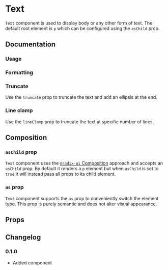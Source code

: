 # Text

`Text` component is used to display body or any other form of text. The default root element is `p` which can be configured using the `asChild` prop.

## Documentation

### Usage

<ax-demo name="text/usage" />

### Formatting

<ax-demo name="text/formatting-usage" />

### Truncate

Use the `truncate` prop to truncate the text and add an ellipsis at the end.

<ax-demo name="text/truncate-usage" />

### Line clamp

Use the `lineClamp` prop to truncate the text at specific number of lines.

<ax-demo name="text/line-clamp-usage" />

## Composition

### `asChild` prop

`Text` component uses the [`@radix-ui` Composition](https://www.radix-ui.com/primitives/docs/guides/composition) approach and accepts an `asChild` prop. By default it renders a `p` element but when `asChild` is set to `true` it will instead pass all props to its child element.

<ax-demo name="text/composition-usage" />

### `as` prop

`Text` component supports the `as` prop to conveniently switch the element type. This prop is purely semantic and does not alter visual appearance.

<ax-demo name="text/as-usage" />

## Props

<ax-props-table component="Text" />

## Changelog

### 0.1.0

- Added component

